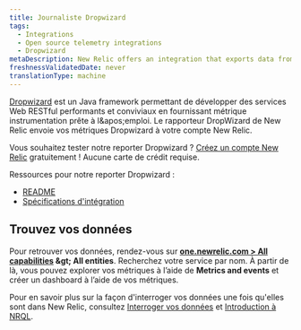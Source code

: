 ```yaml
---
title: Journaliste Dropwizard
tags:
  - Integrations
  - Open source telemetry integrations
  - Dropwizard
metaDescription: New Relic offers an integration that exports data from your DropWizard and sends it to your New Relic account.
freshnessValidatedDate: never
translationType: machine
---
```


[Dropwizard](https://www.dropwizard.io/en/latest/) est un Java framework permettant de développer des services Web RESTful performants et conviviaux en fournissant métrique instrumentation prête à l&amp;apos;emploi. Le rapporteur DropWizard de New Relic envoie vos métriques Dropwizard à votre compte New Relic.

Vous souhaitez tester notre reporter Dropwizard ? [Créez un compte New Relic](https://newrelic.com/signup) gratuitement ! Aucune carte de crédit requise.

Ressources pour notre reporter Dropwizard :

* [README](https://github.com/newrelic/dropwizard-metrics-newrelic)
* [Spécifications d&apos;intégration](https://github.com/newrelic/newrelic-exporter-specs/tree/master/dropwizard)

## Trouvez vos données

Pour retrouver vos données, rendez-vous sur <DNT>**[one.newrelic.com &gt; All capabilities](https://one.newrelic.com/all-capabilities) &amp;gt; All entities**</DNT>. Recherchez votre service par nom. À partir de là, vous pouvez explorer vos métriques à l’aide de <DNT>**Metrics and events**</DNT> et créer un dashboard à l’aide de vos métriques.

Pour en savoir plus sur la façon d&apos;interroger vos données une fois qu&apos;elles sont dans New Relic, consultez [Interroger vos données](/docs/using-new-relic/data/understand-data/query-new-relic-data) et [Introduction à NRQL](/docs/query-data/nrql-new-relic-query-language/getting-started/introduction-nrql).

<InstallFeedback />